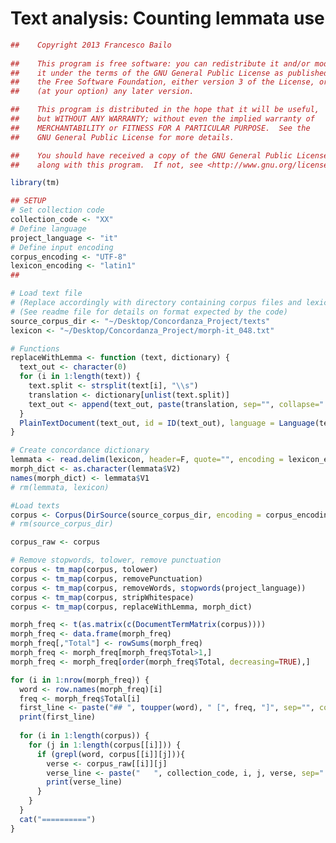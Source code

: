 Text analysis: Counting lemmata use
========================================================

```r
##    Copyright 2013 Francesco Bailo
    
##    This program is free software: you can redistribute it and/or modify
##    it under the terms of the GNU General Public License as published by
##    the Free Software Foundation, either version 3 of the License, or
##    (at your option) any later version.

##    This program is distributed in the hope that it will be useful,
##    but WITHOUT ANY WARRANTY; without even the implied warranty of
##    MERCHANTABILITY or FITNESS FOR A PARTICULAR PURPOSE.  See the
##    GNU General Public License for more details.

##    You should have received a copy of the GNU General Public License
##    along with this program.  If not, see <http://www.gnu.org/licenses/>.
```    
    

```r
library(tm)

## SETUP 
# Set collection code
collection_code <- "XX"
# Define language 
project_language <- "it"
# Define input encoding
corpus_encoding <- "UTF-8"
lexicon_encoding <- "latin1"
## 

# Load text file 
# (Replace accordingly with directory containing corpus files and lexicon)
# (See readme file for details on format expected by the code)
source_corpus_dir <- "~/Desktop/Concordanza_Project/texts"
lexicon <- "~/Desktop/Concordanza_Project/morph-it_048.txt"

# Functions
replaceWithLemma <- function (text, dictionary) {
  text_out <- character(0)
  for (i in 1:length(text)) {
    text.split <- strsplit(text[i], "\\s")
    translation <- dictionary[unlist(text.split)]
    text_out <- append(text_out, paste(translation, sep="", collapse=" "))
  }
  PlainTextDocument(text_out, id = ID(text_out), language = Language(text_out))
}

# Create concordance dictionary
lemmata <- read.delim(lexicon, header=F, quote="", encoding = lexicon_encoding)
morph_dict <- as.character(lemmata$V2)
names(morph_dict) <- lemmata$V1
# rm(lemmata, lexicon)

#Load texts
corpus <- Corpus(DirSource(source_corpus_dir, encoding = corpus_encoding), readerControl = list(language = project_language))
# rm(source_corpus_dir)

corpus_raw <- corpus

# Remove stopwords, tolower, remove punctuation
corpus <- tm_map(corpus, tolower)
corpus <- tm_map(corpus, removePunctuation)
corpus <- tm_map(corpus, removeWords, stopwords(project_language))
corpus <- tm_map(corpus, stripWhitespace)
corpus <- tm_map(corpus, replaceWithLemma, morph_dict)

morph_freq <- t(as.matrix(c(DocumentTermMatrix(corpus))))
morph_freq <- data.frame(morph_freq)
morph_freq[,"Total"] <- rowSums(morph_freq)
morph_freq <- morph_freq[morph_freq$Total>1,]
morph_freq <- morph_freq[order(morph_freq$Total, decreasing=TRUE),]
```

```r
for (i in 1:nrow(morph_freq)) {
  word <- row.names(morph_freq)[i]
  freq <- morph_freq$Total[i]
  first_line <- paste("## ", toupper(word), " [", freq, "]", sep="", collapse=" ")
  print(first_line)
  
  for (i in 1:length(corpus)) {
    for (j in 1:length(corpus[[i]])) {
      if (grepl(word, corpus[[i]][j])){
        verse <- corpus_raw[[i]][j]
        verse_line <- paste("   ", collection_code, i, j, verse, sep=" ", collapse=" ")
        print(verse_line)
      }
    }
  }
  cat("==========")
}
```